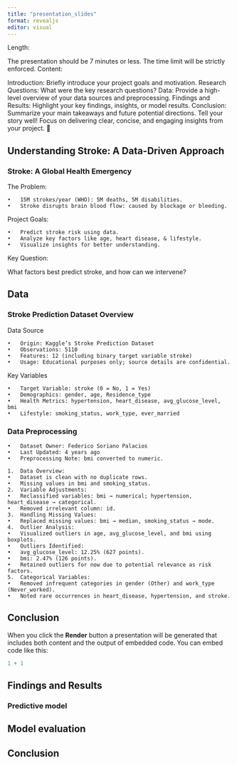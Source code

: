 ```yaml
---
title: "presentation_slides"
format: revealjs
editor: visual
---
```


Length:

The presentation should be 7 minutes or less. The time limit will be strictly enforced.
Content:

Introduction: Briefly introduce your project goals and motivation.
Research Questions: What were the key research questions?
Data: Provide a high-level overview of your data sources and preprocessing.
Findings and Results: Highlight your key findings, insights, or model results.
Conclusion: Summarize your main takeaways and future potential directions.
Tell your story well! Focus on delivering clear, concise, and engaging insights from your project. 🚀


## Understanding Stroke: A Data-Driven Approach

### Stroke: A Global Health Emergency

The Problem:

```         
•   15M strokes/year (WHO): 5M deaths, 5M disabilities.
•   Stroke disrupts brain blood flow: caused by blockage or bleeding.
```

Project Goals:

```         
•   Predict stroke risk using data.
•   Analyze key factors like age, heart disease, & lifestyle.
•   Visualize insights for better understanding.
```

Key Question:

What factors best predict stroke, and how can we intervene?

## Data
### Stroke Prediction Dataset Overview

Data Source

	•	Origin: Kaggle’s Stroke Prediction Dataset
	•	Observations: 5110
	•	Features: 12 (including binary target variable stroke)
	•	Usage: Educational purposes only; source details are confidential.

Key Variables

	•	Target Variable: stroke (0 = No, 1 = Yes)
	•	Demographics: gender, age, Residence_type
	•	Health Metrics: hypertension, heart_disease, avg_glucose_level, bmi
	•	Lifestyle: smoking_status, work_type, ever_married

### Data Preprocessing

	•	Dataset Owner: Federico Soriano Palacios
	•	Last Updated: 4 years ago
	•	Preprocessing Note: bmi converted to numeric.

	1.	Data Overview:
	•	Dataset is clean with no duplicate rows.
	•	Missing values in bmi and smoking_status.
	2.	Variable Adjustments:
	•	Reclassified variables: bmi → numerical; hypertension, heart_disease → categorical.
	•	Removed irrelevant column: id.
	3.	Handling Missing Values:
	•	Replaced missing values: bmi → median, smoking_status → mode.
	4.	Outlier Analysis:
	•	Visualized outliers in age, avg_glucose_level, and bmi using boxplots.
	•	Outliers Identified:
	•	avg_glucose_level: 12.25% (627 points).
	•	bmi: 2.47% (126 points).
	•	Retained outliers for now due to potential relevance as risk factors.
	5.	Categorical Variables:
	•	Removed infrequent categories in gender (Other) and work_type (Never_worked).
	•	Noted rare occurrences in heart_disease, hypertension, and stroke.
## Conclusion

When you click the **Render** button a presentation will be generated that includes both content and the output of embedded code. You can embed code like this:

```r
1 + 1
```

## Findings and Results

### Predictive model

## Model evaluation

## Conclusion
